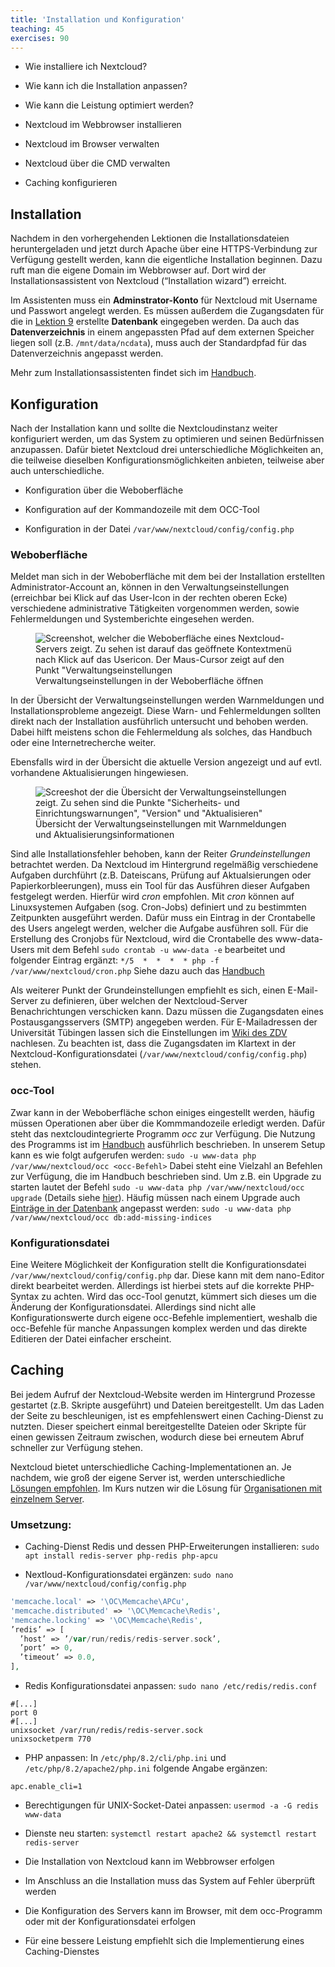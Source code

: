 ```yaml
---
title: 'Installation und Konfiguration'
teaching: 45
exercises: 90
---
```


:::::::::::::::::::::::::::::::::::::: questions 

- Wie installiere ich Nextcloud?

- Wie kann ich die Installation anpassen?

- Wie kann die Leistung optimiert werden?

::::::::::::::::::::::::::::::::::::::::::::::::

::::::::::::::::::::::::::::::::::::: objectives

- Nextcloud im Webbrowser installieren

- Nextcloud im Browser verwalten

- Nextcloud über die CMD verwalten

- Caching konfigurieren

::::::::::::::::::::::::::::::::::::::::::::::::

## Installation

Nachdem in den vorhergehenden Lektionen die Installationsdateien heruntergeladen und jetzt durch Apache über eine HTTPS-Verbindung zur Verfügung gestellt werden, kann die eigentliche Installation beginnen. Dazu ruft man die eigene Domain im Webbrowser auf. Dort wird der Installationsassistent von Nextcloud ("Installation wizard") erreicht.

Im Assistenten muss ein **Adminstrator-Konto** für Nextcloud mit Username und Passwort angelegt werden. Es müssen außerdem die Zugangsdaten für die in [Lektion 9](09-installationsvorbereitung-3.Rmd) erstellte **Datenbank** eingegeben werden. Da auch das **Datenverzeichnis** in einem angepassten Pfad auf dem externen Speicher liegen soll (z.B. `/mnt/data/ncdata`), muss auch der Standardpfad für das Datenverzeichnis angepasst werden.

Mehr zum Installationsassistenten findet sich im [Handbuch](https://docs.nextcloud.com/server/stable/admin_manual/installation/installation_wizard.html).

## Konfiguration

Nach der Installation kann und sollte die Nextcloudinstanz weiter konfiguriert werden, um das System zu optimieren und seinen Bedürfnissen anzupassen. Dafür bietet Nextcloud drei unterschiedliche Möglichkeiten an, die teilweise dieselben Konfigurationsmöglichkeiten anbieten, teilweise aber auch unterschiedliche.

- Konfiguration über die Weboberfläche

- Konfiguration auf der Kommandozeile mit dem OCC-Tool

- Konfiguration in der Datei `/var/www/nextcloud/config/config.php`

### Weboberfläche

Meldet man sich in der Weboberfläche mit dem bei der Installation erstellten Administrator-Account an, können in den Verwaltungseinstellungen (erreichbar bei Klick auf das User-Icon in der rechten oberen Ecke) verschiedene administrative Tätigkeiten vorgenommen werden, sowie Fehlermeldungen und Systemberichte eingesehen werden.

![Verwaltungseinstellungen in der Weboberfläche öffnen](fig/11_Konfiguration_web.png){alt='Screenshot, welcher die Weboberfläche eines Nextcloud-Servers zeigt. Zu sehen ist darauf das geöffnete Kontextmenü nach Klick auf das Usericon. Der Maus-Cursor zeigt auf den Punkt "Verwaltungseinstellungen'}

In der Übersicht der Verwaltungseinstellungen werden Warnmeldungen und Installationsprobleme angezeigt. Diese Warn- und Fehlermeldungen sollten direkt nach der Installation ausführlich untersucht und behoben werden. Dabei hilft meistens schon die Fehlermeldung als solches, das Handbuch oder eine Internetrecherche weiter. 

Ebensfalls wird in der Übersicht die aktuelle Version angezeigt und auf evtl. vorhandene Aktualisierungen hingewiesen.

![Übersicht der Verwaltungseinstellungen mit Warnmeldungen und Aktualisierungsinformationen](fig/11_Konfguration_Übersicht.png){alt='Screeshot der die Übersicht der Verwaltungseinstellungen zeigt. Zu sehen sind die Punkte "Sicherheits- und Einrichtungswarnungen", "Version" und "Aktualisieren"'}

Sind alle Installationsfehler behoben, kann der Reiter *Grundeinstellungen* betrachtet werden. Da Nextcloud im Hintergrund regelmäßig verschiedene Aufgaben durchführt (z.B. Dateiscans, Prüfung auf Aktualsierungen oder Papierkorbleerungen), muss ein Tool für das Ausführen dieser Aufgaben festgelegt werden. Hierfür wird *cron* empfohlen. Mit *cron* können auf Linuxsystemen Aufgaben (sog. Cron-Jobs) definiert und zu bestimmten Zeitpunkten ausgeführt werden. Dafür muss ein Eintrag in der Crontabelle des Users angelegt werden, welcher die Aufgabe ausführen soll. Für die Erstellung des Cronjobs für Nextcloud, wird die Crontabelle des www-data-Users mit dem Befehl `sudo crontab -u www-data -e` bearbeitet und folgender Eintrag ergänzt: `*/5  *  *  *  * php -f /var/www/nextcloud/cron.php` Siehe dazu auch das [Handbuch](https://docs.nextcloud.com/server/latest/admin_manual/configuration_server/background_jobs_configuration.html#cron)

Als weiterer Punkt der Grundeinstellungen empfiehlt es sich, einen E-Mail-Server zu definieren, über welchen der Nextcloud-Server Benachrichtungen verschicken kann. Dazu müssen die Zugangsdaten eines Postausgangsservers (SMTP) angegeben werden. Für E-Mailadressen der Universität Tübingen lassen sich die Einstellungen im [Wiki des ZDV](https://faq.zdv.uni-tuebingen.de/otrs/public.pl?Action=PublicFAQZoom;ItemID=29) nachlesen. Zu beachten ist, dass die Zugangsdaten im Klartext in der Nextcloud-Konfigurationsdatei (`/var/www/nextcloud/config/config.php`) stehen.

### occ-Tool

Zwar kann in der Weboberfläche schon einiges eingestellt werden, häufig müssen Operationen aber über die Kommmandozeile erledigt werden. Dafür steht das nextcloudintegrierte Programm *occ* zur Verfügung. Die Nutzung des Programms ist im [Handbuch](https://docs.nextcloud.com/server/latest/admin_manual/configuration_server/occ_command.html) ausführlich beschrieben. In unserem Setup kann es wie folgt aufgerufen werden: `sudo -u www-data php /var/www/nextcloud/occ <occ-Befehl>` Dabei steht eine Vielzahl an Befehlen zur Verfügung, die im Handbuch beschrieben sind. Um z.B. ein Upgrade zu starten lautet der Befehl `sudo -u www-data php /var/www/nextcloud/occ upgrade` (Details siehe [hier](https://docs.nextcloud.com/server/latest/admin_manual/configuration_server/occ_command.html#command-line-upgrade-label)). Häufig müssen nach einem Upgrade auch [Einträge in der Datenbank](https://docs.nextcloud.com/server/latest/admin_manual/configuration_server/occ_command.html#database-add-indices-label) angepasst werden: `sudo -u www-data php /var/www/nextcloud/occ db:add-missing-indices`

### Konfigurationsdatei

Eine Weitere Möglichkeit der Konfiguration stellt die Konfigurationsdatei `/var/www/nextcloud/config/config.php` dar. Diese kann mit dem nano-Editor direkt bearbeitet werden. Allerdings ist hierbei stets auf die korrekte PHP-Syntax zu achten. Wird das occ-Tool genutzt, kümmert sich dieses um die Änderung der Konfigurationsdatei. Allerdings sind nicht alle Konfigurationswerte durch eigene occ-Befehle implementiert, weshalb die occ-Befehle für manche Anpassungen komplex werden und das direkte Editieren der Datei einfacher erscheint.

## Caching

Bei jedem Aufruf der Nextcloud-Website werden im Hintergrund Prozesse gestartet (z.B. Skripte ausgeführt) und Dateien bereitgestellt. Um das Laden der Seite zu beschleunigen, ist es empfehlenswert einen Caching-Dienst zu nutzten. Dieser speichert einmal bereitgestellte Dateien oder Skripte für einen gewissen Zeitraum zwischen, wodurch diese bei erneutem Abruf schneller zur Verfügung stehen.

Nextcloud bietet unterschiedliche Caching-Implementationen an. Je nachdem, wie groß der eigene Server ist, werden unterschiedliche [Lösungen empfohlen](https://docs.nextcloud.com/server/latest/admin_manual/configuration_server/caching_configuration.html). Im Kurs nutzen wir die Lösung für [Organisationen mit einzelnem Server](https://docs.nextcloud.com/server/latest/admin_manual/configuration_server/caching_configuration.html#organizations-with-single-server).

### Umsetzung: 

- Caching-Dienst Redis und dessen PHP-Erweiterungen installieren: `sudo apt install redis-server php-redis php-apcu`

- Nextloud-Konfigurationsdatei ergänzen: `sudo nano /var/www/nextcloud/config/config.php`

```php
'memcache.local' => '\OC\Memcache\APCu',
'memcache.distributed' => '\OC\Memcache\Redis',
'memcache.locking' => '\OC\Memcache\Redis',
’redis’ => [
  ’host’ => ’/var/run/redis/redis-server.sock’,
  ’port’ => 0,
  ’timeout’ => 0.0,
],
```

- Redis Konfigurationsdatei anpassen: `sudo nano /etc/redis/redis.conf`

```
#[...]
port 0
#[...]
unixsocket /var/run/redis/redis-server.sock
unixsocketperm 770
```

- PHP anpassen: In `/etc/php/8.2/cli/php.ini` und `/etc/php/8.2/apache2/php.ini` folgende Angabe ergänzen:

```
apc.enable_cli=1
```

- Berechtigungen für UNIX-Socket-Datei anpassen: `usermod -a -G redis www-data`

- Dienste neu starten: `systemctl restart apache2 && systemctl restart redis-server`

::::::::::::::::::::::::::::::::::::: keypoints 

- Die Installation von Nextcloud kann im Webbrowser erfolgen

- Im Anschluss an die Installation muss das System auf Fehler überprüft werden

- Die Konfiguration des Servers kann im Browser, mit dem occ-Programm oder mit der Konfigurationsdatei erfolgen

- Für eine bessere Leistung empfiehlt sich die Implementierung eines Caching-Dienstes

::::::::::::::::::::::::::::::::::::::::::::::::

